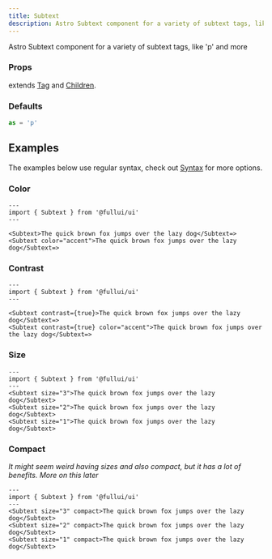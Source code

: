 ```yaml
---
title: Subtext
description: Astro Subtext component for a variety of subtext tags, like 'p' and more
---
```


Astro Subtext component for a variety of subtext tags, like 'p' and more

### Props
extends [Tag](/utility/tag) and [Children](/utility/children).

### Defaults
```ts
as = 'p' 
```

## Examples
The examples below use regular syntax, check out [Syntax](/overview/syntax) for more options.

### Color
```astro live
---
import { Subtext } from '@fullui/ui'
---

<Subtext>The quick brown fox jumps over the lazy dog</Subtext=>   
<Subtext color="accent">The quick brown fox jumps over the lazy dog</Subtext=>  
```

### Contrast
```astro live
---
import { Subtext } from '@fullui/ui'
---

<Subtext contrast={true}>The quick brown fox jumps over the lazy dog</Subtext=>   
<Subtext contrast={true} color="accent">The quick brown fox jumps over the lazy dog</Subtext=>  
```

### Size
```astro live
---
import { Subtext } from '@fullui/ui'
--- 
<Subtext size="3">The quick brown fox jumps over the lazy dog</Subtext>   
<Subtext size="2">The quick brown fox jumps over the lazy dog</Subtext>  
<Subtext size="1">The quick brown fox jumps over the lazy dog</Subtext>   
```

### Compact
*It might seem weird having sizes and also compact, but it has a lot of benefits. More on this later*
```astro live
---
import { Subtext } from '@fullui/ui'
--- 
<Subtext size="3" compact>The quick brown fox jumps over the lazy dog</Subtext>   
<Subtext size="2" compact>The quick brown fox jumps over the lazy dog</Subtext>  
<Subtext size="1" compact>The quick brown fox jumps over the lazy dog</Subtext>   
```
